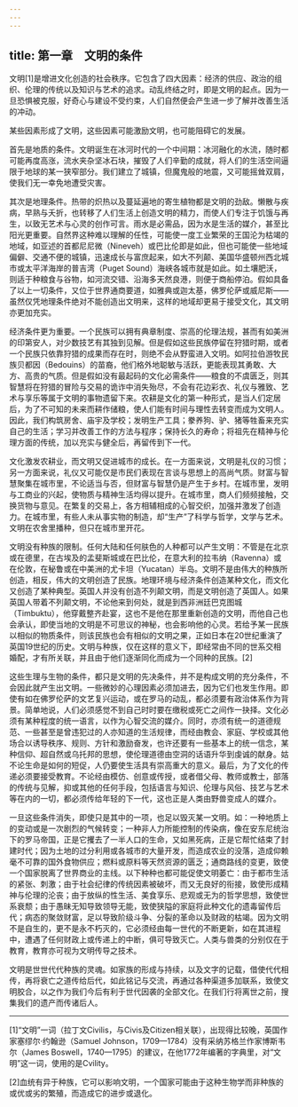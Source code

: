 ```yaml
---
---
---
```

title: 第一章　文明的条件
---




文明[1]是增进文化创造的社会秩序。它包含了四大因素：经济的供应、政治的组织、伦理的传统以及知识与艺术的追求。动乱终结之时，即是文明的起点。因为一旦恐惧被克服，好奇心与建设不受约束，人们自然便会产生进一步了解并改善生活的冲动。

某些因素形成了文明，这些因素可能激励文明，也可能阻碍它的发展。

首先是地质的条件。文明诞生在冰河时代的一个中间期：冰河融化的水流，随时都可能再度高涨，流水夹杂坚冰石块，摧毁了人们辛勤的成就，将人们的生活空间逼限于地球的某一狭窄部分。我们建立了城镇，但魔鬼般的地震，又可能摇耸双肩，使我们无一幸免地遭受灾害。

其次是地理条件。热带的炽热以及蔓延遍地的寄生植物都是文明的劲敌。懒散与疾病，早熟与夭折，也转移了人们生活上创造文明的精力，而使人们专注于饥饿与再生，以致无艺术与心灵的创作可言。雨水是必需品，因为水是生活的媒介，甚至比阳光更重要。自然界这种难以理解的任性，可能使一度工业繁荣的王国沦为枯竭的地域，如亚述的首都尼尼微（Nineveh）或巴比伦即是如此，但也可能使一些地域偏僻、交通不便的城镇，迅速成长与富庶起来，如大不列颠、美国华盛顿州西北城市或太平洋海岸的普吉湾（Puget Sound）海峡各城市就是如此。如土壤肥沃，则适于种粮食与谷物，如河流交错、沿海多天然良港，则便于商船停泊。假如具备了以上一切条件，又位于世界通商要道，如雅典或迦太基，佛罗伦萨或威尼斯——虽然仅凭地理条件绝对不能创造出文明来，这样的地域却更易于接受文化，其文明亦更加充实。

经济条件更为重要。一个民族可以拥有典章制度、崇高的伦理法规，甚而有如美洲的印第安人，对少数技艺有其独到见解。但是假如这些民族停留在狩猎时期，或者一个民族只依靠狩猎的成果而存在时，则绝不会从野蛮进入文明。如阿拉伯游牧民族贝都因（Bedouins）的苗裔，他们格外地聪敏与活跃，更能表现其勇敢、大方、高贵的气质。但是假如没有最起码的文化必需条件——粮食的不虞匮乏，则其智慧将在狩猎的冒险与交易的诡诈中消失殆尽，不会有花边彩衣、礼仪与雅致、艺术与享乐等属于文明的事物遗留下来。农耕是文化的第一种形式，是当人们定居后，为了不可知的未来而耕作储粮，使人们能有时间与理性去转变而成为文明人。因此，我们构筑房舍、庙宇及学校；发明生产工具；豢养狗、驴、猪等牲畜来充实自己的生活；学习并改善工作的方法与程序；保持长久的寿命；将祖先在精神与伦理方面的传统，加以充实与健全后，再留传到下一代。

文化激发农耕业，而文明又促进城市的成长。在一方面来说，文明是礼仪的习惯；另一方面来说，礼仪又可能仅是市民们表现在言谈与思想上的高尚气质。财富与智慧聚集在城市里，不论适当与否，但财富与智慧仍是产生于乡村。在城市里，发明与工商业的兴起，使物质与精神生活均得以提升。在城市里，商人们频频接触，交换货物与意见。在繁复的交易上，各方相辅相成的心智交织，加强并激发了创造力。在城市里，有些人未从事实物的制造，却“生产”了科学与哲学，文学与艺术。文明在农舍里播种，但只在城市里开花。

文明没有种族的限制。任何大陆和任何肤色的人种都可以产生文明：不管是在北京或在德里，在古埃及的孟斐斯城或在巴比伦，在意大利的拉韦纳（Ravenna）或在伦敦，在秘鲁或在中美洲的尤卡坦（Yucatan）半岛。文明不是由伟大的种族所创造，相反，伟大的文明创造了民族。地理环境与经济条件创造某种文化，而文化又创造了某种典型。英国人并没有创造不列颠文明，而是文明创造了英国人。如果英国人带着不列颠文明，不论他来到何处，就是到西非洲廷巴克图城（Timbuktu），他穿戴整齐赴宴，这也不是他在那里重新创造的文明，而他自己也会承认，即使当地的文明是不可思议的神秘，也会影响他的心灵。若给予某一民族以相似的物质条件，则该民族也会有相似的文明之果，正如日本在20世纪重演了英国19世纪的历史。文明与种族，仅在这样的意义下，即经常由不同的世系交相婚配，才有所关联，并且由于他们逐渐同化而成为一个同种的民族。[2]

这些生理与生物的条件，都只是文明的先决条件，并不是构成文明的充分条件，不会因此就产生出文明。一些微妙的心理因素必须加进去，因为它们也发生作用。即使有如在佛罗伦萨的文艺复兴运动，或在罗马的动乱，都必须要有政治体系作为背景。简单地说，人们必须感觉不到自己时时要在缴税或死亡之间作一抉择。文化必须有某种程度的统一语言，以作为心智交流的媒介。同时，亦须有统一的道德规范、一些甚至是曾违犯过的人亦知道的生活规律，而经由教会、家庭、学校或其他场合以诱导秩序、规则、方针和激励奋发，也许还要有一些基本上的统一信念，某种信仰、超自然或乌托邦的思想，使伦理道德由空洞的话语升华到虔诚的献身。姑不论生命是如何的短促，人仍要使生活具有崇高重大的意义。最后，为了文化的传递必须要接受教育。不论经由模仿、创意或传授，或者借父母、教师或教士，部落的传统与见解，抑或其他的任何手段，包括语言与知识、伦理与风俗、技艺与艺术等在内的一切，都必须传给年轻的下一代，这也正是人类由野兽变成人的媒介。

一旦这些条件消失，即使只是其中的一项，也足以毁灭某一文明。如：一种地质上的变动或是一次剧烈的气候转变；一种非人力所能控制的传染病，像在安东尼统治下的罗马帝国，正是它攫去了一半人口的生命，又如黑死病，正是它帮忙结束了封建时代；因为土地的过分利用或各城市的大量开发，而造成农业的没落，造成仰赖毫不可靠的国外食物供应；燃料或原料等天然资源的匮乏；通商路线的变更，致使一个国家脱离了世界商业的主线。以下种种也都可能促使文明萎亡：由于都市生活的紧张、刺激；由于社会纪律的传统因素被破坏，而又无良好的衔接，致使形成精神与伦理的沦丧；由于放纵的性生活、美食享乐、悲观或无为的哲学思想，致使世系衰颓；由于愚昧无知导致领导无能，致使狭隘的家庭将此种文化的遗毒留传后代；病态的聚敛财富，足以导致阶级斗争、分裂的革命以及财政的枯竭。因为文明不是自生的，更不是永不朽灭的，它必须经由每一世代的不断更新，如在其进程中，遭遇了任何财政上或传递上的中断，俱可导致灭亡。人类与兽类的分别仅在于教育，教育亦可视为文明传导之技术。

文明是世世代代种族的灵魂。如家族的形成与持续，以及文字的记载，借使代代相传，再将衰亡之道传给后代，如此铭记与交流，再通过各种渠道多加联系，致使文明胶合，以之作为我们今后有利于世代因袭的全部文化。在我们行将离世之前，搜集我们的遗产而传诸后人。



* * *



[1]“文明”一词（拉丁文Civilis，与Civis及Citizen相关联），出现得比较晚，英国作家塞缪尔·约翰逊（Samuel Johnson，1709—1784）没有采纳苏格兰作家博斯韦尔（James Boswell，1740—1795）的建议，在他1772年编著的字典里，对“文明”这一词，使用的是Cvility。

[2]血统有异于种族，它可以影响文明，一个国家可能由于这种生物学而非种族的或优或劣的繁殖，而造成它的进步或退化。